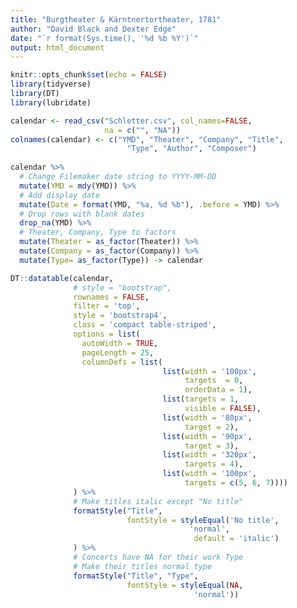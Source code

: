 ```yaml
---
title: "Burgtheater & Kärntnertortheater, 1781"
author: "David Black and Dexter Edge"
date: "`r format(Sys.time(), '%d %b %Y')`"
output: html_document
---
```


```r
knitr::opts_chunk$set(echo = FALSE)
library(tidyverse)
library(DT)
library(lubridate)

calendar <- read_csv("Schletter.csv", col_names=FALSE,
                     na = c("", "NA"))
colnames(calendar) <- c("YMD", "Theater", "Company", "Title",
                          "Type", "Author", "Composer")
  
calendar %>%
  # Change Filemaker date string to YYYY-MM-DD
  mutate(YMD = mdy(YMD)) %>% 
  # Add display date
  mutate(Date = format(YMD, "%a, %d %b"), .before = YMD) %>% 
  # Drop rows with blank dates
  drop_na(YMD) %>%
  # Theater, Company, Type to factors
  mutate(Theater = as_factor(Theater)) %>%
  mutate(Company = as_factor(Company)) %>% 
  mutate(Type= as_factor(Type)) -> calendar

```

```r
DT::datatable(calendar, 
              # style = "bootstrap",
              rownames = FALSE,
              filter = 'top',
              style = 'bootstrap4',
              class = 'compact table-striped',
              options = list(
                autoWidth = TRUE,
                pageLength = 25,
                columnDefs = list(
                                  list(width = '100px',
                                       targets  = 0, 
                                       orderData = 1),
                                  list(targets = 1,
                                       visible = FALSE),
                                  list(width = '80px',
                                       target = 2),
                                  list(width = '90px',
                                       target = 3),
                                  list(width = '320px',
                                       targets = 4),
                                  list(width = '100px',
                                       targets = c(5, 6, 7))))
              ) %>% 
              # Make titles italic except "No title"
              formatStyle("Title", 
                          fontStyle = styleEqual('No title',
                                        'normal',
                                         default = 'italic')
              ) %>%
              # Concerts have NA for their work Type
              # Make their titles normal type
              formatStyle("Title", "Type",
                          fontStyle = styleEqual(NA,
                                         'normal'))
  
```